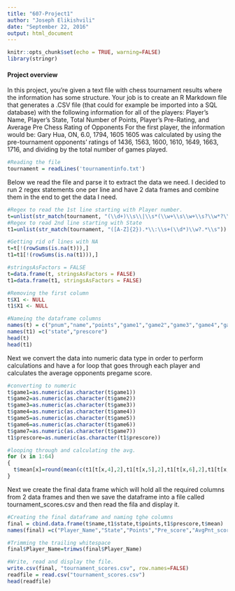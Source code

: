 ```yaml
---
title: "607-Project1"
author: "Joseph Elikishvili"
date: "September 22, 2016"
output: html_document
---
```


```r
knitr::opts_chunk$set(echo = TRUE, warning=FALSE)
library(stringr)
```

#### Project overview

In this project, you're given a text file with chess tournament results where the information has some structure. Your
job is to create an R Markdown file that generates a .CSV file (that could for example be imported into a SQL database)
with the following information for all of the players:
Player's Name, Player's State, Total Number of Points, Player's Pre-Rating, and Average Pre Chess Rating of Opponents
For the first player, the information would be:
Gary Hua, ON, 6.0, 1794, 1605
1605 was calculated by using the pre-tournament opponents' ratings of 1436, 1563, 1600, 1610, 1649, 1663, 1716, and
dividing by the total number of games played.


```r
#Reading the file
tournament = readLines('tournamentinfo.txt')
```

Below we read the file and parse it to extract the data we need. I decided to run 2 regex statements one per line and have 2 data frames and combine them in the end to get the data I need.

```r
#Regex to read the 1st line starting with Player number.
t=unlist(str_match(tournament, "(\\d+)\\s\\|\\s*(\\w+\\s\\w+\\s?\\w*?\\W?\\s?\\w*?)\\s*\\|(\\d\\.\\d)\\s+\\|[A-Z]\\s+(\\d*)\\|[A-Z]\\s+(\\d*)\\|[A-Z]\\s+(\\d*)\\|[A-Z]\\s+(\\d*)\\|[A-Z]\\s+(\\d*)\\|[A-Z]\\s+(\\d*)\\|[A-Z]\\s+(\\d*)\\|"))
#Regex to read 2nd line starting with State
t1=unlist(str_match(tournament, "([A-Z]{2}).*\\:\\s+(\\d*)\\w?.*\\s"))

#Getting rid of lines with NA
t=t[!(rowSums(is.na(t))),]
t1=t1[!(rowSums(is.na(t1))),]

#stringsAsFactors = FALSE
t=data.frame(t, stringsAsFactors = FALSE)
t1=data.frame(t1, stringsAsFactors = FALSE)

#Removing the first column
t$X1 <- NULL
t1$X1 <- NULL

#Nameing the dataframe columns
names(t) = c("pnum","name","points","game1","game2","game3","game4","game5","game6","game7")
names(t1) =c("state","prescore")
head(t)
head(t1)
```

Next we convert the data into numeric data type in order to perform calculations and have a for loop that goes through each player and calculates the average opponents pregame score.

```r
#converting to numeric
t$game1=as.numeric(as.character(t$game1))
t$game2=as.numeric(as.character(t$game2))
t$game3=as.numeric(as.character(t$game3))
t$game4=as.numeric(as.character(t$game4))
t$game5=as.numeric(as.character(t$game5))
t$game6=as.numeric(as.character(t$game6))
t$game7=as.numeric(as.character(t$game7))
t1$prescore=as.numeric(as.character(t1$prescore))

#looping through and calculating the avg.
for (x in 1:64)
{
  t$mean[x]=round(mean(c(t1[t[x,4],2],t1[t[x,5],2],t1[t[x,6],2],t1[t[x,7],2],t1[t[x,8],2],t1[t[x,9],2],t1[t[x,10],2]), na.rm=TRUE), digits=0)
}
```

Next we create the final data frame which will hold all the required columns from 2 data frames and then we save the dataframe into a file called tournament_scores.csv and then read the fila and display it.

```r
#Creating the final dataframe and naming tghe columns
final = cbind.data.frame(t$name,t1$state,t$points,t1$prescore,t$mean)
names(final) =c("Player_Name","State","Points","Pre_score","AvgPnt_score")

#Trimming the trailing whitespace
final$Player_Name=trimws(final$Player_Name)

#Write, read and display the file.
write.csv(final, "tournament_scores.csv", row.names=FALSE)
readfile = read.csv("tournament_scores.csv")
head(readfile)
```